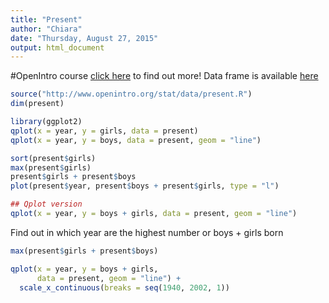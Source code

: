 ```yaml
---
title: "Present"
author: "Chiara"
date: "Thursday, August 27, 2015"
output: html_document
---
```


#OpenIntro course
[click here](https://www.openintro.org/index.php) to find out more!
Data frame is available [here](http://www.openintro.org/stat/data/present.R)

```r
source("http://www.openintro.org/stat/data/present.R")
dim(present)
```

```r
library(ggplot2)
qplot(x = year, y = girls, data = present)
qplot(x = year, y = boys, data = present, geom = "line")
```


```r
sort(present$girls)
max(present$girls)
present$girls + present$boys
plot(present$year, present$boys + present$girls, type = "l")

## Qplot version
qplot(x = year, y = boys + girls, data = present, geom = "line")
```

Find out in which year are the highest number or boys + girls born
```r
max(present$girls + present$boys)

qplot(x = year, y = boys + girls, 
      data = present, geom = "line") + 
  scale_x_continuous(breaks = seq(1940, 2002, 1))
```

